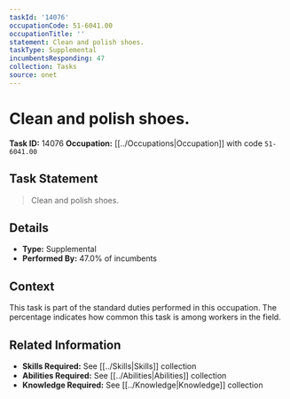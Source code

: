 ```yaml
---
taskId: '14076'
occupationCode: 51-6041.00
occupationTitle: ''
statement: Clean and polish shoes.
taskType: Supplemental
incumbentsResponding: 47
collection: Tasks
source: onet
---
```

# Clean and polish shoes.

**Task ID:** 14076
**Occupation:** [[../Occupations|Occupation]] with code `51-6041.00`

## Task Statement

> Clean and polish shoes.

## Details

- **Type:** Supplemental
- **Performed By:** 47.0% of incumbents

## Context

This task is part of the standard duties performed in this occupation. The percentage indicates how common this task is among workers in the field.

## Related Information

- **Skills Required:** See [[../Skills|Skills]] collection
- **Abilities Required:** See [[../Abilities|Abilities]] collection
- **Knowledge Required:** See [[../Knowledge|Knowledge]] collection
